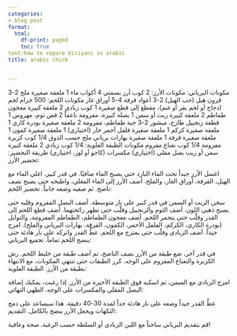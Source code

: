 ```yaml
---
categories:
- blog post
format:
  html:
    df-print: paged
    toc: true
text:how to repare biriyani in arabic
title: arabic chick


---
```



مكونات البرياني:
مكونات الأرز:
2 كوب أرز بسمتي
4 أكواب ماء
1 ملعقة صغيرة ملح
2-3 قرون هيل (حب الهيل)
2-3 أعواد قرفة
4-5 أوراق غار
مكونات اللحم:
500 جرام لحم (دجاج أو لحم بقر أو غنم)، مقطع إلى قطع صغيرة
1 كوب زبادي
2 ملعقة كبيرة معجون طماطم
2 ملعقة كبيرة زيت أو سمن
1 بصلة كبيرة، مفرومة ناعماً
2 فص ثوم، مهروس
1 قطعة زنجبيل طازج، مبشور
2-3 حبة طماطم، مفرومة
2 ملعقة صغيرة بودرة كاري
1 ملعقة صغيرة كركم
1 ملعقة صغيرة فلفل أحمر حار (اختياري)
1 ملعقة صغيرة كمون
1 ملعقة صغيرة قرفة
1 ملعقة صغيرة بهارات برياني
ملح حسب الذوق
1/4 كوب كزبرة مفرومة
1/4 كوب نعناع مفروم
مكونات الطبقة العلوية:
1/4 كوب زبادي
2 ملعقة كبيرة سمن أو زيت
بصل مقلي (اختياري)
مكسرات (كاجو أو لوز، اختياري)
طريقة التحضير:
تحضير الأرز:

اغسل الأرز جيداً تحت الماء البارد حتى يصبح الماء صافيًا.
في قدر كبير، اغلي الماء مع الهيل، القرفة، أوراق الغار، والملح.
أضف الأرز إلى الماء المغلي، واطبخه حتى يصبح نصف ناضج. ثم صفيه وضعه جانباً.
تحضير اللحم:

سخن الزيت أو السمن في قدر كبير على نار متوسطة.
أضف البصل المفروم وقليه حتى يصبح ذهبي اللون.
أضف الثوم والزنجبيل وقلّب حتى تظهر رائحتهما.
أضف قطع اللحم إلى القدر وقلّب حتى يتحمر اللحم.
أضف معجون الطماطم، الطماطم المفرومة، والتوابل (بودرة الكاري، الكركم، الفلفل الأحمر، الكمون، القرفة، بهارات البرياني والملح). امزج جيداً.
أضف الزبادي وقلّب حتى يمتزج مع اللحم.
غطِّ القدر واتركه على نار هادئة حتى ينضج اللحم تماماً.
تجميع البرياني:

في قدر آخر، ضع طبقة من الأرز نصف الناضج، ثم أضف طبقة من خليط اللحم.
رش الكزبرة والنعناع المفروم على الوجه.
كرر الطبقات حتى تنتهي المكونات، مع الانتهاء بطبقة من الأرز.
الطبقة العلوية:

امزج الزبادي مع السمن، ثم اسكبه فوق الطبقة الأخيرة من الأرز.
إذا رغبت، يمكنك إضافة البصل المقلي والمكسرات على الوجه.
الطهي النهائي:

غطِّ القدر جيداً وضعه على نار هادئة جداً لمدة 30-40 دقيقة. هذا سيساعد على دمج النكهات ويجعل الأرز ينضج بالكامل.
التقديم:

قم بتقديم البرياني ساخناً مع اللبن الزبادي أو السلطة حسب الرغبة.
صحة وعافية!



